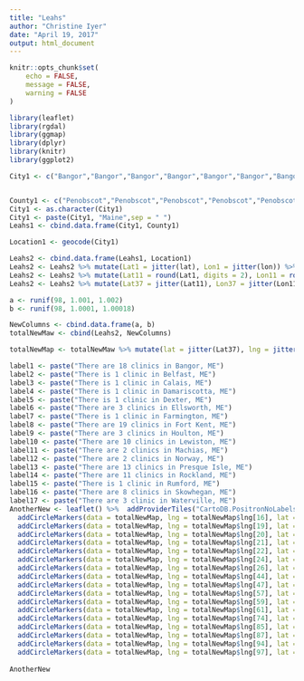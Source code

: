 ```yaml
---
title: "Leahs"
author: "Christine Iyer"
date: "April 19, 2017"
output: html_document
---
```


```r
knitr::opts_chunk$set(
	echo = FALSE,
	message = FALSE,
	warning = FALSE
)
```


```r
library(leaflet)
library(rgdal)
library(ggmap)
library(dplyr)
library(knitr)
library(ggplot2)

```

```r
City1 <- c("Bangor","Bangor","Bangor","Bangor","Bangor","Bangor","Bangor","Bangor","Bangor","Bangor","Bangor","Bangor","Bangor","Bangor","Bangor","Bangor","Bangor","Bangor","Belfast","Calais", "Damariscotta", "Dexter","Ellsworth","Ellsworth","Ellsworth","Farmington","Fort Kent","Fort Kent","Fort Kent","Fort Kent","Fort Kent","Fort Kent","Fort Kent","Fort Kent","Fort Kent","Fort Kent","Fort Kent","Fort Kent","Fort Kent","Fort Kent","Fort Kent","Fort Kent","Fort Kent","Fort Kent","Fort Kent", "Houlton", "Houlton", "Houlton","Lewiston","Lewiston","Lewiston","Lewiston","Lewiston","Lewiston","Lewiston","Lewiston","Lewiston","Lewiston", "Machias", "Machias", "Norway","Norway","Presque Isle","Presque Isle","Presque Isle","Presque Isle","Presque Isle","Presque Isle","Presque Isle","Presque Isle","Presque Isle","Presque Isle","Presque Isle","Presque Isle","Presque Isle", "Rockland","Rockland","Rockland","Rockland","Rockland","Rockland","Rockland","Rockland","Rockland","Rockland","Rockland","Rumford","Skowhegan","Skowhegan","Skowhegan","Skowhegan","Skowhegan","Skowhegan","Skowhegan","Skowhegan","Waterville","Waterville","Waterville")


County1 <- c("Penobscot","Penobscot","Penobscot","Penobscot","Penobscot","Penobscot","Penobscot","Penobscot","Penobscot","Penobscot","Penobscot","Penobscot","Penobscot","Penobscot","Penobscot","Penobscot","Penobscot","Penobscot","Waldo", "Washington", "Lincoln", "Penobscot","Hancock","Hancock","Hancock","Franklin","Aroostook","Aroostook","Aroostook","Aroostook","Aroostook","Aroostook","Aroostook","Aroostook","Aroostook","Aroostook","Aroostook","Aroostook","Aroostook","Aroostook","Aroostook","Aroostook","Aroostook","Aroostook","Aroostook","Aroostook","Aroostook","Aroostook","Androscoggin","Androscoggin","Androscoggin","Androscoggin","Androscoggin","Androscoggin","Androscoggin","Androscoggin","Androscoggin","Androscoggin","Washington", "Washington", "Oxford", "Oxford", "Aroostook","Aroostook","Aroostook","Aroostook","Aroostook","Aroostook","Aroostook","Aroostook","Aroostook","Aroostook","Aroostook","Aroostook","Aroostook","Knox","Knox","Knox","Knox","Knox","Knox","Knox","Knox","Knox","Knox","Knox","Oxford", "Somerset","Somerset","Somerset","Somerset","Somerset","Somerset","Somerset","Somerset","Kennebec","Kennebec","Kennebec")
City1 <- as.character(City1)
City1 <- paste(City1, "Maine",sep = " ")
Leahs1 <- cbind.data.frame(City1, County1)
```

```r
Location1 <- geocode(City1)
```



```r
Leahs2 <- cbind.data.frame(Leahs1, Location1)
Leahs2 <- Leahs2 %>% mutate(Lat1 = jitter(lat), Lon1 = jitter(lon)) %>% select(City1,County1, Lat1, Lon1)
Leahs2 <- Leahs2 %>% mutate(Lat11 = round(Lat1, digits = 2), Lon11 = round(Lon1, digits = 2)) %>% select(City1, County1, Lat11,Lon11 )
Leahs2 <- Leahs2 %>% mutate(Lat37 = jitter(Lat11), Lon37 = jitter(Lon11)) %>% select(City1,County1, Lat37, Lon37)
```


```r
a <- runif(98, 1.001, 1.002)
b <- runif(98, 1.0001, 1.00018)
```


```r
NewColumns <- cbind.data.frame(a, b)
totalNewMaw <- cbind(Leahs2, NewColumns)
```


```r
totalNewMap <- totalNewMaw %>% mutate(lat = jitter(Lat37), lng = jitter(Lon37)) %>% select(County1, lat, lng)
```


```r
label1 <- paste("There are 18 clinics in Bangor, ME")
label2 <- paste("There is 1 clinic in Belfast, ME")
label3 <- paste("There is 1 clinic in Calais, ME")
label4 <- paste("There is 1 clinic in Damariscotta, ME")
label5 <- paste("There is 1 clinic in Dexter, ME")
label6 <- paste("There are 3 clinics in Ellsworth, ME")
label7 <- paste("There is 1 clinic in Farmington, ME")
label8 <- paste("There are 19 clinics in Fort Kent, ME")
label9 <- paste("There are 3 clinics in Houlton, ME")
label10 <- paste("There are 10 clinics in Lewiston, ME")
label11 <- paste("There are 2 clinics in Machias, ME")
label12 <- paste("There are 2 clinics in Norway, ME")
label13 <- paste("There are 13 clinics in Presque Isle, ME")
label14 <- paste("There are 11 clinics in Rockland, ME")
label15 <- paste("There is 1 clinic in Rumford, ME")
label16 <- paste("There are 8 clinics in Skowhegan, ME")
label17 <- paste("There are 3 clinic in Waterville, ME")
AnotherNew <- leaflet() %>%  addProviderTiles("CartoDB.PositronNoLabels") %>% 
  addCircleMarkers(data = totalNewMap, lng = totalNewMap$lng[16], lat = totalNewMap$lat[16], radius = 13, stroke = FALSE, fillOpacity = 0.5, color = "#ff0000", popup = label1) %>% 
  addCircleMarkers(data = totalNewMap, lng = totalNewMap$lng[19], lat = totalNewMap$lat[19], radius = 8, stroke = FALSE, fillOpacity = 0.5, color = "#ff0000", popup = label2) %>% 
  addCircleMarkers(data = totalNewMap, lng = totalNewMap$lng[20], lat = totalNewMap$lat[20], radius = 8, stroke = FALSE, fillOpacity = 0.5, color = "#ff0000", popup = label3) %>% 
  addCircleMarkers(data = totalNewMap, lng = totalNewMap$lng[21], lat = totalNewMap$lat[21], radius = 8, stroke = FALSE, fillOpacity = 0.5, color = "#ff0000", popup = label4) %>% 
  addCircleMarkers(data = totalNewMap, lng = totalNewMap$lng[22], lat = totalNewMap$lat[22], radius = 8, stroke = FALSE, fillOpacity = 0.5, color = "#ff0000", popup = label5) %>% 
  addCircleMarkers(data = totalNewMap, lng = totalNewMap$lng[24], lat = totalNewMap$lat[24], radius = 9, stroke = FALSE, fillOpacity = 0.5, color = "#ff0000", popup = label6) %>% 
  addCircleMarkers(data = totalNewMap, lng = totalNewMap$lng[26], lat = totalNewMap$lat[26], radius = 8, stroke = FALSE, fillOpacity = 0.5, color = "#ff0000", popup = label7) %>% 
  addCircleMarkers(data = totalNewMap, lng = totalNewMap$lng[44], lat = totalNewMap$lat[44], radius = 14, stroke = FALSE, fillOpacity = 0.5, color = "#ff0000", popup = label8) %>% 
  addCircleMarkers(data = totalNewMap, lng = totalNewMap$lng[47], lat = totalNewMap$lat[47], radius = 9, stroke = FALSE, fillOpacity = 0.5, color = "#ff0000", popup = label9) %>% 
  addCircleMarkers(data = totalNewMap, lng = totalNewMap$lng[57], lat = totalNewMap$lat[57], radius = 11, stroke = FALSE, fillOpacity = 0.5, color = "#ff0000", popup = label10) %>% 
  addCircleMarkers(data = totalNewMap, lng = totalNewMap$lng[59], lat = totalNewMap$lat[59], radius = 9, stroke = FALSE, fillOpacity = 0.5, color = "#ff0000", popup = label11) %>% 
  addCircleMarkers(data = totalNewMap, lng = totalNewMap$lng[61], lat = totalNewMap$lat[61], radius = 9, stroke = FALSE, fillOpacity = 0.5, color = "#ff0000", popup = label12) %>% 
  addCircleMarkers(data = totalNewMap, lng = totalNewMap$lng[74], lat = totalNewMap$lat[74], radius = 11, stroke = FALSE, fillOpacity = 0.5, color = "#ff0000", popup = label13) %>% 
  addCircleMarkers(data = totalNewMap, lng = totalNewMap$lng[85], lat = totalNewMap$lat[85], radius = 11, stroke = FALSE, fillOpacity = 0.5, color = "#ff0000", popup = label14) %>% 
  addCircleMarkers(data = totalNewMap, lng = totalNewMap$lng[87], lat = totalNewMap$lat[87], radius = 8, stroke = FALSE, fillOpacity = 0.5, color = "#ff0000", popup = label15) %>% 
  addCircleMarkers(data = totalNewMap, lng = totalNewMap$lng[94], lat = totalNewMap$lat[94], radius = 10, stroke = FALSE, fillOpacity = 0.5, color = "#ff0000", popup = label16) %>% 
  addCircleMarkers(data = totalNewMap, lng = totalNewMap$lng[97], lat = totalNewMap$lat[97], radius = 9, stroke = FALSE, fillOpacity = 0.5, color = "#ff0000", popup = label17) 
  
AnotherNew
```


